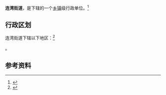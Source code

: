 {{中国乡级行政区|21/14/03/009/000}}

'''连湾街道'''，是{{PRC admin/fullname|21/14/03/009/000|3}}下辖的一个[[乡镇|乡镇]]级行政单位。<ref>{{PRC admin/ref sgc|{{PRC admin/parent|21/14/03/009/000}}}}</ref>

== 行政区划 ==

连湾街道下辖以下地区：<ref>{{PRC admin/ref sgc|21/14/03/009/000}}</ref>

{{PRC admin/children|21/14/03/009/000}}。

== 参考资料 ==

{{reflist}}

{{行政区划小作品}}
{{PRC admin/navcat|21/14/03/009/000}}